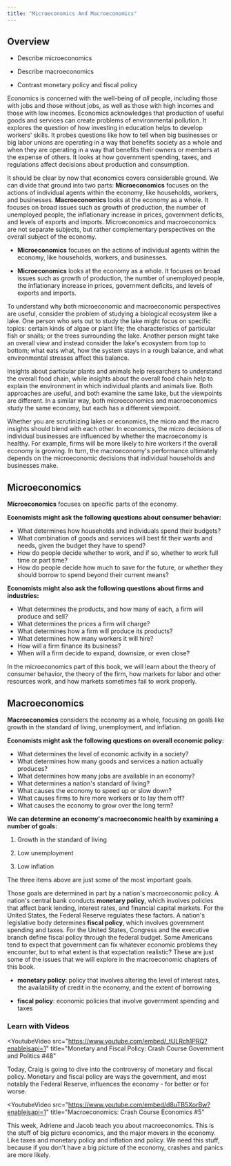 ```yaml
---
title: "Microeconomics And Macroeconomics"
---
```


<Chunkify>

<div className="content-chunk" data-subsection-id = "overview">

## Overview

<Info title="By the end of this section, you will be able to:">

- Describe microeconomics

- Describe macroeconomics

- Contrast monetary policy and fiscal policy

</Info>

Economics is concerned with the well-being of _all_ people, including those with jobs and those without jobs, as well as those with high incomes and those with low incomes. Economics acknowledges that production of useful goods and services can create problems of environmental pollution. It explores the question of how investing in education helps to develop workers' skills. It probes questions like how to tell when big businesses or big labor unions are operating in a way that benefits society as a whole and when they are operating in a way that benefits their owners or members at the expense of others. It looks at how government spending, taxes, and regulations affect decisions about production and consumption.

It should be clear by now that economics covers considerable ground. We can divide that ground into two parts: **Microeconomics** focuses on the actions of individual agents within the economy, like households, workers, and businesses. **Macroeconomics** looks at the economy as a whole. It focuses on broad issues such as growth of production, the number of unemployed people, the inflationary increase in prices, government deficits, and levels of exports and imports. Microeconomics and macroeconomics are not separate subjects, but rather complementary perspectives on the overall subject of the economy.

<Warning>

- **Microeconomics** focuses on the actions of individual agents within the economy, like households, workers, and businesses.

- **Microeconomics** looks at the economy as a whole. It focuses on broad issues such as growth of production, the number of unemployed people, the inflationary increase in prices, government deficits, and levels of exports and imports.

</Warning>

To understand why both microeconomic and macroeconomic perspectives are useful, consider the problem of studying a biological ecosystem like a lake. One person who sets out to study the lake might focus on specific topics: certain kinds of algae or plant life; the characteristics of particular fish or snails; or the trees surrounding the lake. Another person might take an overall view and instead consider the lake's ecosystem from top to bottom; what eats what, how the system stays in a rough balance, and what environmental stresses affect this balance.

Insights about particular plants and animals help researchers to understand the overall food chain, while insights about the overall food chain help to explain the environment in which individual plants and animals live. Both approaches are useful, and both examine the same lake, but the viewpoints are different. In a similar way, both microeconomics and macroeconomics study the same economy, but each has a different viewpoint.

Whether you are scrutinizing lakes or economics, the micro and the macro insights should blend with each other. In economics, the micro decisions of individual businesses are influenced by whether the macroeconomy is healthy. For example, firms will be more likely to hire workers if the overall economy is growing. In turn, the macroeconomy's performance ultimately depends on the microeconomic decisions that individual households and businesses make.

</div>

<div className="content-chunk" data-subsection-id = "microeconomics">

## Microeconomics

**Microeconomics** focuses on specific parts of the economy.

**Economists might ask the following questions about consumer behavior:**

- What determines how households and individuals spend their budgets?
- What combination of goods and services will best fit their wants and needs, given the budget they have to spend?
- How do people decide whether to work, and if so, whether to work full time or part time?
- How do people decide how much to save for the future, or whether they should borrow to spend beyond their current means?

**Economists might also ask the following questions about firms and industries:**

- What determines the products, and how many of each, a firm will produce and sell?
- What determines the prices a firm will charge?
- What determines how a firm will produce its products?
- What determines how many workers it will hire?
- How will a firm finance its business?
- When will a firm decide to expand, downsize, or even close?

In the microeconomics part of this book, we will learn about the theory of consumer behavior, the theory of the firm, how markets for labor and other resources work, and how markets sometimes fail to work properly.

</div>

<div className="content-chunk" data-subsection-id = "macroeconomics">

## Macroeconomics

**Macroeconomics** considers the economy as a whole, focusing on goals like growth in the standard of living, unemployment, and inflation.

**Economists might ask the following questions on overall economic policy:**

- What determines the level of economic activity in a society?
- What determines how many goods and services a nation actually produces?
- What determines how many jobs are available in an economy?
- What determines a nation's standard of living?
- What causes the economy to speed up or slow down?
- What causes firms to hire more workers or to lay them off?
- What causes the economy to grow over the long term?

**We can determine an economy's macroeconomic health by examining a number of goals:**

1. Growth in the standard of living

2. Low unemployment

3. Low inflation

The three items above are just some of the most important goals.

Those goals are determined in part by a nation's macroeconomic policy. A nation's central bank conducts **monetary policy**, which involves policies that affect bank lending, interest rates, and financial capital markets. For the United States, the Federal Reserve regulates these factors. A nation's legislative body determines **fiscal policy**, which involves government spending and taxes. For the United States, Congress and the executive branch define fiscal policy through the federal budget. Some Americans tend to expect that government can fix whatever economic problems they encounter, but to what extent is that expectation realistic? These are just some of the issues that we will explore in the macroeconomic chapters of this book.

<Warning>

- **monetary policy**: policy that involves altering the level of interest rates, the availability of credit in the economy, and the extent of borrowing

- **fiscal policy**: economic policies that involve government spending and taxes

</Warning>

</div>

<div className="content-chunk" data-subsection-id = "monetary-and-fiscal-policy-video">

### Learn with Videos

<YoutubeVideo
  src="https://www.youtube.com/embed/_tULRch1PRQ?enablejsapi=1"
  title="Monetary and Fiscal Policy: Crash Course Government and Politics #48"
>
  Today, Craig is going to dive into the controversy of monetary and fiscal
  policy. Monetary and fiscal policy are ways the government, and most notably
  the Federal Reserve, influences the economy - for better or for worse.
</YoutubeVideo>

<YoutubeVideo
  src="https://www.youtube.com/embed/d8uTB5XorBw?enablejsapi=1"
  title="Macroeconomics: Crash Course Economics #5"
>
  This week, Adriene and Jacob teach you about macroeconomics. This is the stuff
  of big picture economics, and the major movers in the economy. Like taxes and
  monetary policy and inflation and policy. We need this stuff, because if you
  don't have a big picture of the economy, crashes and panics are more likely.
</YoutubeVideo>

</div>

</Chunkify>
